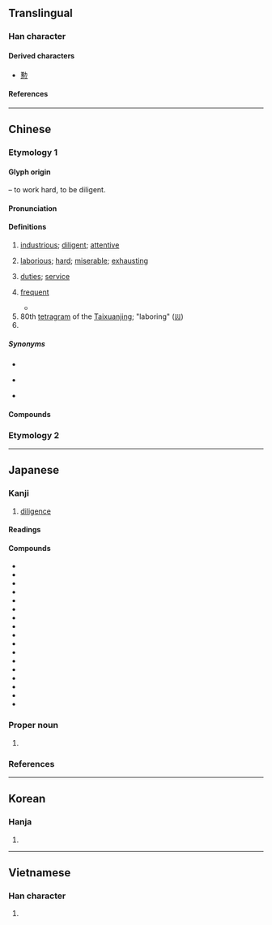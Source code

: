 {{also|懃}}
{{character info}}
{{character info|0xFA34}}
{{character info|0x2F827}}
==Translingual==

===Han character===
{{Han char|rn=19|rad=力|as=11|asj=10|sn=13|snj=12|four=44127|canj=TMKS|ids=⿰堇力}}

====Derived characters====
* [[懃]]

====References====
{{Han ref|kx=0149.060|dkj=02415|dj=0336.130|hdz=10378.030|uh=52E4}}
{{Han ref|uh=FA34}}
{{Han ref|uh=2F827}}

----

==Chinese==

===Etymology 1===
{{zh-forms|ss=𰅉}}

====Glyph origin====
{{Han etym}}
{{Han compound|堇|力|t2=strong|ls=psc|c1=p|c2=s}} – to work hard, to be diligent.

====Pronunciation====
{{zh-pron
|m=qín
|m-s=
|c=kan4
|c-t=kin3
|g=
|h=pfs=khiùn;gd=kiun2
|j=
|mb=
|md=kṳ̀ng
|mn=qz,tp,xm:khûn/kh,zz:khîn
|mn-t=keng5/kêng5/king5
|mn-t_note=keng5 - Chaozhou, Shantou, Chenghai; kêng5 - Jieyang; king5 - Chaoyang
|w=3jjin
|x=
|mc=y
|oc=y
|ma=
|cat=a,n,pn
}}

====Definitions====
{{zh-hanzi}}

# [[industrious]]; [[diligent]]; [[attentive]]
#: {{zh-x|辛勤|hardworking}}
#: {{zh-x|勤於 政事|to be diligent in attending to government affairs}}
# {{lb|zh|literary|or in compounds}} [[laborious]]; [[hard]]; [[miserable]]; [[exhausting]]
# {{lb|zh|literary|or in compounds}} [[duties]]; [[service]]
#: {{zh-x|外勤|fieldwork}}
#: {{zh-x|執勤|to be on duty}}
# [[frequent]] {{gl|done or occurring often}}
#: {{zh-x|勤 洗手|wash hands '''frequently'''}}
#* {{zh-x|自從 他 到 ^法國 去 了 以後，我 練習 得 很 勤；我 一定 可以 把 他 打敗。|Since he went into France, I haue beene in '''continuall''' practice; I shall winne at the oddes.|ref='''1943''', {{w|Zhu Shenghao}}, {{lw|zh|s:漢姆萊脫|漢姆萊脫|pref=《|suf=》}} (translation of ''{{w|Hamlet}}'')}}
# 80th [[tetragram]] of the [[Taixuanjing]]; "laboring" ([[𝍕]])
# {{surname|zh}}

=====Synonyms=====
* {{s|laborious}}
{{zh-syn-saurus|艱難}}
* {{s|duties}} {{zh-l|勤務}}
* {{s|frequent}}
{{zh-syn-saurus|頻繁}}

====Compounds====
{{zh-der|倦勤|勤力|值勤|克儉克勤|克勤克儉|內勤|全勤|出勤|加二殷勤|勤儉|勤兒|勤勉|勤務|勤務兵|勤務召集|勤務員|勤勞|勤奮|勤學|勤快|勤恤|勤慎|勤懇|勤政|勤政愛民|勤敏|勤王|勤練|勤能補拙|勤苦|勤行|勤謹|勤雜人員|地勤|執勤|外勤|夜勤|將勤補拙|專勤制度|後勤|恩勤|懋勤殿|打勤勞|打勤獻趣|服勤|查勤|業精於勤|殷勤|殷殷勤勤|父母恩勤|特勤|獻勤|獻殷勤|矢勤矢勇|空勤|精勤|缺勤|考勤|耄勤|耒耜之勤|聯勤總部|調勤|警勤區|警察勤務|辛勤|通勤|通勤圈|電子通勤|顏勤禮碑|勤有功，戲無益|業精於勤，荒於嬉}}

===Etymology 2===
{{zh-see|懃}}

{{zh-cat|Advanced}}

----

==Japanese==
{{ja-kanji forms-IVS
|code=FA34
|svs=0
|vs1=01
|vs2=03
|col-vs1=aj
|col-vs2=hdmj
|pic-kyu=Ufa34.svg
|ref={{R:Kanjipedia|0001621200}}
}}

===Kanji===
{{ja-kanji|grade=6|rs=力11}}

# [[diligence]]

====Readings====
{{ja-readings
|goon=ごん
|kanon=きん
|kun=つと-める<つと-む, つと-まる, いそ-う<いそ-ふ, いそ-し, いそ-しむ, つと-め
|nanori=いそ, いそし, すすむ, つとむ, とし, のり, ゆき
}}

====Compounds====
{{der-top|Compounds}}
* {{ja-r|勤%学|きん%がく}}
* {{ja-r|勤%苦|きん%く}}
* {{ja-r|勤%倹|きん%けん}}
* {{ja-r|勤%続|きん%ぞく}}
* {{ja-r|勤%惰|きん%だ}}
* {{ja-r|勤%怠|きん%たい}}
* {{ja-r|勤%王|きん%のう}}
* {{ja-r|勤%皇|きん%のう}}
* {{ja-r|勤%王 攘%夷|きん%のう じょう%い}}
* {{ja-r|勤%番|きん%ばん}}
* {{ja-r|勤%勉|きん%べん}}
* {{ja-r|勤%務|きん%む}}
* {{ja-l|勤役}}
* {{ja-r|勤%労|きん%ろう}}
* {{ja-r|勤%行|ごん%ぎょう}}
* {{ja-r|勤%求|ごん%ぐ}}
* {{ja-l|勤修}}
{{der-bottom}}

===Proper noun===
{{ja-pos|proper|つとむ}}

# {{given name|ja|male|sort=つとむ}}

===References===
<references/>

----

==Korean==

===Hanja===
{{ko-hanja|부지런하다|부지런할|근}}

# {{hanja form of|근|[[industrious]], [[diligent]], [[attentive]]}}

----

==Vietnamese==

===Han character===
{{vi-readings|reading=[[cần]], [[cùn]]|rs=力11}}

# {{rfdef|vi|sort=力11}}